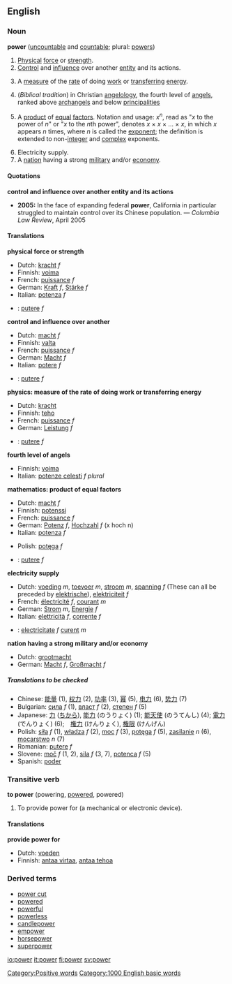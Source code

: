 ==English==
===Noun===
'''power''' ([[uncountable]] and [[countable]]; plural: [[powers]])
{{wikipedia}}
#<!--DefNStrength-->[[Physical]] [[force]] or [[strength]].
#<!--DefNInfluence-->[[Control]] and [[influence]] over another [[entity]] and its actions.
#<!--DefNPhysics-->{{physics}} A [[measure]] of the [[rate]] of doing [[work]] or [[transfer]]ring [[energy]].
#<!--DefNAngelology4-->(''Biblical tradition'') in Christian [[angelology]], the fourth level of [[angel]]s, ranked above [[archangel]]s and below [[principality|principalities]]
#<!--DefNMath-->{{mathematics}} A [[product]] of [[equal]] [[factor]]s.  Notation and usage: ''x''<sup>''n''</sup>, read as "''x'' to the power of ''n''" or "''x'' to the ''n''th power", denotes ''x'' &times; ''x'' &times; ... &times; ''x'', in which ''x'' appears ''n'' times, where ''n'' is called the [[exponent]]; the definition is extended to non-[[integer]] and [[complex]] exponents.
#<!--DefNElectricity-->Electricity supply.
#<!--DefNNation-->A [[nation]] having a strong [[military]] and/or [[economy]].

====Quotations====
'''control and influence over another entity and its actions'''
*'''2005:''' In the face of expanding federal '''power''', California in particular struggled to maintain control over its Chinese population. &mdash; ''Columbia Law Review'', April 2005

====Translations====

<!--DefNStrength-->'''physical force or strength'''
{{top}}
<!--languages from A to I go here-->
*Dutch: [[kracht]] ''f''
*Finnish: [[voima]]
*French: [[puissance]] ''f''
*German: [[Kraft]] ''f'', [[Stärke]] ''f''
*Italian: [[potenza]] ''f''
{{mid}}
*{{ro}}: [[putere]] ''f''
<!--languages from J to Z go here-->
{{bottom}}

<!--DefNInfluence-->'''control and influence over another'''
{{top}}
<!--languages from A to I go here-->
*Dutch: [[macht]] ''f''
*Finnish: [[valta]]
*French: [[puissance]] ''f''
*German: [[Macht]] ''f''
*Italian: [[potere]] ''f''
{{mid}}
<!--languages from J to Z go here-->
*{{ro}}: [[putere]] ''f''
{{bottom}}

<!--DefNPhysics-->'''physics: measure of the rate of doing work or transferring energy'''
{{top}}
<!--languages from A to I go here-->
*Dutch: [[kracht]]
*Finnish: [[teho]]
*French: [[puissance]] ''f''
*German: [[Leistung]] ''f''
{{mid}}
<!--languages from J to Z go here-->
*{{ro}}: [[putere]] ''f''
{{bottom}}

<!--DefNAngelology4-->'''fourth level of angels'''
{{top}}
<!--languages from A to I go here-->
*Finnish: [[voima]]
*Italian: [[potenze celesti]] ''f plural''
{{mid}}
<!--languages from J to Z go here-->
{{bottom}}

<!--DefNMath-->'''mathematics: product of equal factors'''
{{top}}
<!--languages from A to I go here-->
*Dutch: [[macht]] ''f''
*Finnish: [[potenssi]]
*French: [[puissance]] ''f''
*German: [[Potenz]] ''f'', [[Hochzahl]] ''f'' (x hoch n)
*Italian: [[potenza]] ''f''
{{mid}}
<!--languages from J to Z go here-->
*Polish: [[potęga]] ''f''
*{{ro}}: [[putere]] ''f''
{{bottom}}

<!--DefNElectricity-->'''electricity supply'''
{{top}}
<!--languages from A to I go here-->
*Dutch: [[voeding]] ''m'', [[toevoer]] ''m'', [[stroom]] ''m'', [[spanning]] ''f'' (These can all be preceded by [[elektrische]]), [[elektriciteit]] ''f''
*French: [[électricité]] ''f'', [[courant]] ''m''
*German: [[Strom]] ''m'', [[Energie]] ''f'' 
*Italian: [[elettricità]] ''f'', [[corrente]] ''f''
{{mid}}
<!--languages from J to Z go here-->
*{{ro}}: [[electricitate]] ''f'' [[curent]] ''m''
{{bottom}}

<!--DefNNation-->'''nation having a strong military and/or economy'''
{{top}}
<!--languages from A to I go here-->
*Dutch: [[grootmacht]]
*German: [[Macht]] ''f'', [[Großmacht]] ''f''
{{mid}}
<!--languages from J to Z go here-->
{{bottom}}

=====Translations to be checked=====
<!--Remove this section once all of the translations below have been moved into the tables above.-->
{{checktrans}}

*Chinese: [[能量]] (1), [[权力]] (2), [[功率]] (3), [[幂]] (5), [[电力]] (6), [[势力]] (7)
*Bulgarian: [[сила]] ''f'' (1), [[власт]] ''f'' (2), [[степен]] ''f'' (5)
*Japanese: [[力]] ([[ちから]]), [[能力]] (のうりょく) (1); [[能天使]] (のうてんし) (4); [[電力]] (でんりょく) (6);　[[権力]] (けんりょく), [[権限]] (けんげん)
*Polish: [[siła]] ''f'' (1), [[władza]] ''f'' (2), [[moc]] ''f'' (3), [[potęga]] ''f'' (5), [[zasilanie]] ''n'' (6), [[mocarstwo]] ''n'' (7)
*Romanian: [[putere]] ''f''
*Slovene: [[moč]] ''f'' (1, 2), [[sila]] ''f'' (3, 7), [[potenca]] ''f'' (5)
*Spanish: [[poder]]

===Transitive verb===
'''to power''' (powering, [[powered]], powered)

#<!--DefNVTrProvidePower-->To provide power for (a mechanical or electronic device).

====Translations====

<!--DefNVTrProvidePower-->'''provide power for'''
{{top}}
<!--languages from A to I go here-->
*Dutch: [[voeden]]
*Finnish: [[antaa virtaa]], [[antaa tehoa]]
{{mid}}
<!--languages from J to Z go here-->
{{bottom}}

===Derived terms===
*[[power cut]]
*[[powered]]
*[[powerful]]
*[[powerless]]
*[[candlepower]]
*[[empower]]
*[[horsepower]]
*[[superpower]]

[[Category:Positive words]]
[[Category:1000 English basic words]]

[[io:power]]
[[it:power]]
[[fi:power]]
[[sv:power]]